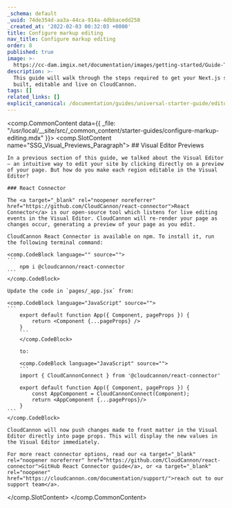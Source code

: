 ```yaml
---
_schema: default
_uuid: 74de354d-aa3a-44ca-914a-4dbbacedd258
_created_at: '2022-02-03 00:32:03 +0000'
title: Configure markup editing
nav_title: Configure markup editing
order: 8
published: true
image: >-
  https://cc-dam.imgix.net/documentation/images/getting-started/Guide-Thumbnails/CloudCannon-Getting-Started-Thumbnail-Nextjs.png
description: >-
  This guide will walk through the steps required to get your Next.js site
  built, editable and live on CloudCannon.
tags: []
related_links: []
explicit_canonical: /documentation/guides/universal-starter-guide/editor-configuration/
---
```

<comp.CommonContent data={{ _file: "/usr/local/__site/src/_common_content/starter-guides/configure-markup-editing.mdx" }}>
  <comp.SlotContent name="SSG_Visual_Previews_Paragraph">
    ## Visual Editor Previews

    In a previous section of this guide, we talked about the Visual Editor — an intuitive way to edit your site by clicking directly on a preview of your page. But how do you make each region editable in the Visual Editor?

    ### React Connector

    The <a target="_blank" rel="noopener noreferrer" href="https://github.com/CloudCannon/react-connector">React Connector</a> is our open-source tool which listens for live editing events in the Visual Editor. CloudCannon will re-render your page as changes occur, generating a preview of your page as you edit.

    CloudCannon React Connector is available on npm. To install it, run the following terminal command:

    <comp.CodeBlock language="" source="">
    ```
        npm i @cloudcannon/react-connector
    ```
    </comp.CodeBlock>

    Update the code in `pages/_app.jsx` from:

    <comp.CodeBlock language="JavaScript" source="">
    ```
        export default function App({ Component, pageProps }) {
        	return <Component {...pageProps} />
        }
        ```
        </comp.CodeBlock>

        to:

        <comp.CodeBlock language="JavaScript" source="">
        ```
        import { CloudCannonConnect } from '@cloudcannon/react-connector'

        export default function App({ Component, pageProps }) {
        	const AppComponent = CloudCannonConnect(Component);
        	return <AppComponent {...pageProps}/>
        }
    ```
    </comp.CodeBlock>

    CloudCannon will now push changes made to front matter in the Visual Editor directly into page props. This will display the new values in the Visual Editor immediately.

    For more react connector options, read our <a target="_blank" rel="noopener noreferrer" href="https://github.com/CloudCannon/react-connector">GitHub React Connector guide</a>, or <a target="_blank" rel="noopener" href="https://cloudcannon.com/documentation/support/">reach out to our support team</a>.
  </comp.SlotContent>
</comp.CommonContent>